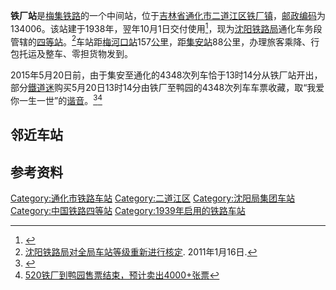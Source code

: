 {{Distinguish|铁场站}}
{{Infobox China railway station
|车站名称 = 铁厂站
|图片 = Missing image text.svg
|图片介绍 = 
|其他名称 = 
|车站拼音 = Tiechang
|英文名称 = Tiechang Railway Station
|车站代码 = 64454<ref>{{cite book|title=中华人民共和国铁路车站代码（GB/T 10302-2010）|publisher=中国标准出版社|year=2010|isbn=155066140495|ignore-isbn-error=true|pages=36}}</ref>
|电报码 = TCL<ref>{{cite book|author=铁道部电子计算技术中心, 铁道部运输局|title=铁路车站站名代码表：TMIS使用|publisher=中国铁道出版社|location=北京|year=1998|isbn=9787113030995|pages=164}}</ref>
|拼音码 = TCH
|车站类型 = 客货运站
|技术性质 = 中间站
|业务性质 = 客、货运站
|始建时间 = 1938年
|开通运营 = 1939年10月1日
|车站位置 = [[吉林省|吉林省]][[通化市|通化市]][[二道江区|二道江区]][[铁厂镇_(通化市)|铁厂镇]]
|坐标 = 
|归属 = [[沈阳铁路局|沈阳铁路局]]通化车务段
|线路 = [[梅集铁路|梅集铁路]]
|车站等级 = [[四等站_(中国大陆)|四等站]]
|使用状态 = 使用中
|股道数目 = 5
|正线 = 
|到发线 = 
|其它线 = 
|月台数目 = 
|侧式站台 = 
|岛式站台 = 
|站台面 = 
|网站 = 
}}
'''铁厂站'''是[[梅集铁路|梅集铁路]]的一个中间站，位于[[吉林省|吉林省]][[通化市|通化市]][[二道江区|二道江区]][[铁厂镇_(通化市)|铁厂镇]]，[[邮政编码|邮政编码]]为134006。该站建于1938年，翌年10月1日交付使用<ref name="tonghua464">{{cite book|author=通化市地方志编纂委员会|title=通化市志|publisher=中国城市出版社|location=北京|year=1996|isbn=7-5074-0818-3|pages=464}}</ref>，现为[[沈阳铁路局|沈阳铁路局]]通化车务段管辖的[[四等站_(中国大陆)|四等站]]。<ref>[http://forum.home.news.cn/thread/81629375/1.html 沈阳铁路局对全局车站等级重新进行核定]{{Dead link|date=2018年11月 |bot=InternetArchiveBot |fix-attempted=yes }}. 2011年1月16日.</ref>车站距[[梅河口站|梅河口站]]157[[公里|公里]]，距[[集安站|集安站]]88公里，办理旅客乘降、行包托运及整车、零担货物发到。

2015年5月20日前，由于集安至通化的4348次列车恰于13时14分从铁厂站开出，部分[[鐵道迷|鐵道迷]]购买5月20日13时14分由铁厂至鸭园的4348次列车车票收藏，取“我爱你一生一世”的[[諧音_(語言學)|谐音]]。<ref>{{cite news|url=http://www.cnhan.com/html/top/gundong/2015/0521/134426.html|title=520表白日网友热情商家冷淡 现“冰火两重天”|publisher=荆楚网-楚天快报|date=2015-05-21|accessdate=2015-07-31|archive-url=https://web.archive.org/web/20190701182304/http://www.cnhan.com/html/top/gundong/2015/0521/134426.html|archive-date=2019-07-01|dead-url=yes}}</ref><ref>[http://tieba.baidu.com/p/3775082240 520铁厂到鸭园售票结束，预计卖出4000+张票]</ref>

==邻近车站==
{{start rail box|[[File:China_Railways.svg|16px]][[中国铁路|中国铁路]]}}
{{s-inop|[[鸭园站|鸭园站]]|{{站|梅河口}}方向}}
{{s-line|[[梅集铁路|梅集铁路]]<br />← 6km 铁厂站 8km →}}
{{s-inop|[[万隆站_(吉林省)|万隆站]]|{{站|集安}}方向}}
{{end box}}

==参考资料==
{{reflist}}

{{梅集铁路}}
[[Category:通化市铁路车站|Category:通化市铁路车站]]
[[Category:二道江区|Category:二道江区]]
[[Category:沈阳局集团车站|Category:沈阳局集团车站]]
[[Category:中国铁路四等站|Category:中国铁路四等站]]
[[Category:1939年启用的铁路车站|Category:1939年启用的铁路车站]]